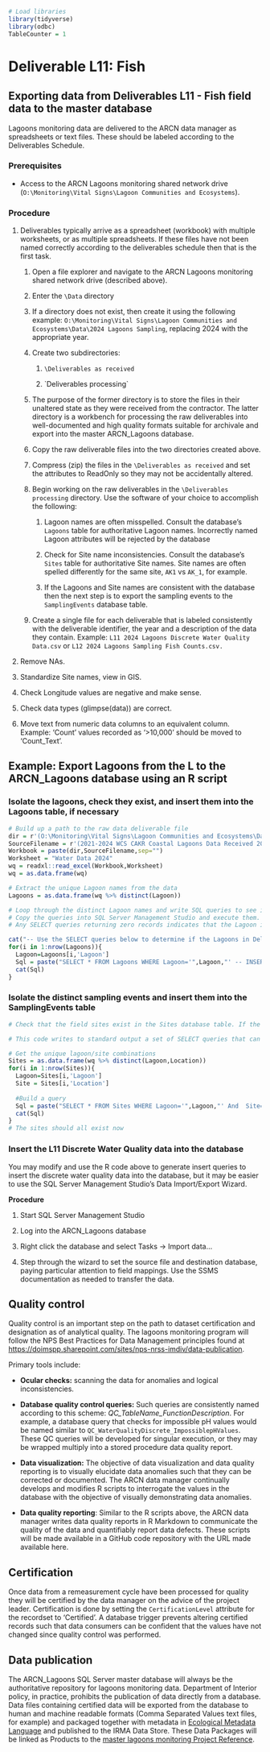 ```r
# Load libraries
library(tidyverse)
library(odbc)
TableCounter = 1
```

# Deliverable L11: Fish

## Exporting data from Deliverables L11 - Fish field data to the master database

Lagoons monitoring data are delivered to the ARCN data manager as spreadsheets or text files. These should be labeled according to the Deliverables Schedule.

### Prerequisites

-   Access to the ARCN Lagoons monitoring shared network drive (`O:\Monitoring\Vital Signs\Lagoon Communities and Ecosystems`).

### Procedure

1.  Deliverables typically arrive as a spreadsheet (workbook) with multiple worksheets, or as multiple spreadsheets. If these files have not been named correctly according to the deliverables schedule then that is the first task.

    1.  Open a file explorer and navigate to the ARCN Lagoons monitoring shared network drive (described above).

    2.  Enter the `\Data` directory

    3.  If a directory does not exist, then create it using the following example: `O:\Monitoring\Vital Signs\Lagoon Communities and Ecosystems\Data\2024 Lagoons Sampling`, replacing 2024 with the appropriate year.

    4.  Create two subdirectories:

        1.  `\Deliverables as received`

        2.  \`Deliverables processing\`

    5.  The purpose of the former directory is to store the files in their unaltered state as they were received from the contractor. The latter directory is a workbench for processing the raw deliverables into well-documented and high quality formats suitable for archivale and export into the master ARCN_Lagoons database.

    6.  Copy the raw deliverable files into the two directories created above.

    7.  Compress (zip) the files in the `\Deliverables as received` and set the attributes to ReadOnly so they may not be accidentally altered.

    8.  Begin working on the raw deliverables in the `\Deliverables processing` directory. Use the software of your choice to accomplish the following:

        1.  Lagoon names are often misspelled. Consult the database's `Lagoons` table for authoritative Lagoon names. Incorrectly named Lagoon attributes will be rejected by the database

        2.  Check for Site name inconsistencies. Consult the database's `Sites` table for authoritative Site names. Site names are often spelled differently for the same site, `AK1` vs `AK_1`, for example.

        3.  If the Lagoons and Site names are consistent with the database then the next step is to export the sampling events to the `SamplingEvents` database table.

    9.  Create a single file for each deliverable that is labeled consistently with the deliverable identifier, the year and a description of the data they contain. Example: `L11 2024 Lagoons Discrete Water Quality Data.csv` or `L12 2024 Lagoons Sampling Fish Counts.csv.`

2.  Remove NAs.

3.  Standardize Site names, view in GIS.

4.  Check Longitude values are negative and make sense.

5.  Check data types (glimpse(data)) are correct.

6.  Move text from numeric data columns to an equivalent column. Example: 'Count' values recorded as '\>10,000' should be moved to 'Count_Text'.

## Example: Export Lagoons from the L to the ARCN_Lagoons database using an R script

### Isolate the lagoons, check they exist, and insert them into the Lagoons table, if necessary

```r

# Build up a path to the raw data deliverable file
dir = r'(O:\Monitoring\Vital Signs\Lagoon Communities and Ecosystems\Data\2024 Lagoons Sampling\Deliverables processing/)'
SourceFilename = r'(2021-2024 WCS CAKR Coastal Lagoons Data Received 2024-07-31 From KFraley Processed for DB Ingestion.xlsx)'
Workbook = paste(dir,SourceFilename,sep="")
Worksheet = "Water Data 2024" 
wq = readxl::read_excel(Workbook,Worksheet)
wq = as.data.frame(wq)

# Extract the unique Lagoon names from the data
Lagoons = as.data.frame(wq %>% distinct(Lagoon))

# Loop through the distinct Lagoon names and write SQL queries to see if they exist and, if they don't, insert them. 
# Copy the queries into SQL Server Management Studio and execute them. 
# Any SELECT queries returning zero records indicates that the Lagoon is missinf from the Lagoons table. Insert it using the INSERT query

cat("-- Use the SELECT queries below to determine if the Lagoons in Deliverable L11 exist or not. These lagoons must exist to avoid database errors when inserting data later on. If a lagoon doesn't exist, check the spelling. If it still doesn't exist, use the relevant INSERT query to insert it.\n")
for(i in 1:nrow(Lagoons)){
  Lagoon=Lagoons[i,'Lagoon']
  Sql = paste("SELECT * FROM Lagoons WHERE Lagoon='",Lagoon,"' -- INSERT INTO Lagoons(Lagoon)VALUES('",Lagoon,"')\n",sep="")
  cat(Sql)
}
```

### Isolate the distinct sampling events and insert them into the SamplingEvents table

```r
# Check that the field sites exist in the Sites database table. If the field sites do not exist in the database then those records will be rejected by the database.

# This code writes to standard output a set of SELECT queries that can be executed against the database. If any SELECT queries return zero results, then you must INSERT the site using the accompanying INSERT query.

# Get the unique lagoon/site combinations
Sites = as.data.frame(wq %>% distinct(Lagoon,Location))
for(i in 1:nrow(Sites)){
  Lagoon=Sites[i,'Lagoon']
  Site = Sites[i,'Location'] 
  
  #Build a query
  Sql = paste("SELECT * FROM Sites WHERE Lagoon='",Lagoon,"' And  Site='",Site,"'\n -- INSERT INTO Sites(Lagoon,Site,SourceFile)VALUES('",Lagoon,"','",Site,"','",Workbook,"')\n",sep="")
  cat(Sql)
}
# The sites should all exist now
```

### Insert the L11 Discrete Water Quality data into the database

You may modify and use the R code above to generate insert queries to insert the discrete water quality data into the database, but it may be easier to use the SQL Server Management Studio's Data Import/Export Wizard.

**Procedure**

1.  Start SQL Server Management Studio

2.  Log into the ARCN_Lagoons database

3.  Right click the database and select Tasks -\> Import data...

4.  Step through the wizard to set the source file and destination database, paying particular attention to field mappings. Use the SSMS documentation as needed to transfer the data.

## Quality control

Quality control is an important step on the path to dataset certification and designation as of analytical quality. The lagoons monitoring program will follow the NPS Best Practices for Data Management principles found at <https://doimspp.sharepoint.com/sites/nps-nrss-imdiv/data-publication>.

Primary tools include:

-   **Ocular checks:** scanning the data for anomalies and logical inconsistencies.

-   **Database quality control queries:** Such queries are consistently named according to this scheme: *QC_TableName_FunctionDescription*. For example, a database query that checks for impossible pH values would be named similar to `QC_WaterQualityDiscrete_ImpossiblepHValues`. These QC queries will be developed for singular execution, or they may be wrapped multiply into a stored procedure data quality report.

-   **Data visualization:** The objective of data visualization and data quality reporting is to visually elucidate data anomalies such that they can be corrected or documented. The ARCN data manager continually develops and modifies R scripts to interrogate the values in the database with the objective of visually demonstrating data anomalies.

-   **Data quality reporting**: Similar to the R scripts above, the ARCN data manager writes data quality reports in R Markdown to communicate the quality of the data and quantifiably report data defects. These scripts will be made available in a GitHub code repository with the URL made available here.

## Certification

Once data from a remeasurement cycle have been processed for quality they will be certified by the data manager on the advice of the project leader. Certification is done by setting the `CertificationLevel` attribute for the recordset to 'Certified'. A database trigger prevents altering certified records such that data consumers can be confident that the values have not changed since quality control was performed.

## Data publication

The ARCN_Lagoons SQL Server master database will always be the authoritative repository for lagoons monitoring data. Department of Interior policy, in practice, prohibits the publication of data directly from a database. Data files containing certified data will be exported from the database to human and machine readable formats (Comma Separated Values text files, for example) and packaged together with metadata in [Ecological Metadata Language](https://nationalparkservice.github.io/NPSdataverse/) and published to the IRMA Data Store. These Data Packages will be linked as Products to the [master lagoons monitoring Project Reference](https://irma.nps.gov/DataStore/Reference/Profile/2216893).
